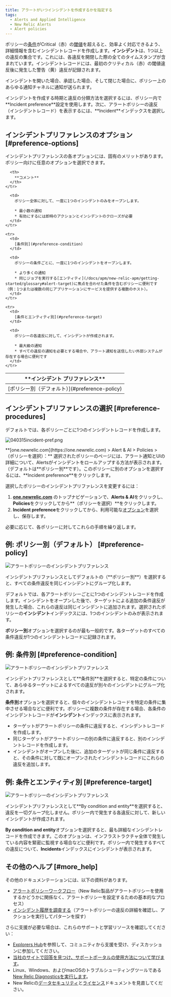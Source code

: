 ```yaml
---
title: アラートがいつインシデントを作成するかを指定する
tags:
  - Alerts and Applied Intelligence
  - New Relic Alerts
  - Alert policies
---
```


ポリシーの[条件](/docs/alerts/new-relic-alerts-beta/configuring-alert-policies/define-alert-conditions)がCritical（赤）の[閾値](/docs/alerts/new-relic-alerts-beta/configuring-alert-policies/define-thresholds-trigger-alert)を超えると、効率よく対応できるよう、詳細情報を含むインシデントレコードを作成します。**インシデント**は、1つ以上の違反の集合です。これには、各違反を開閉した際の全てのタイムスタンプが含まれています。インシデントレコードには、最初のクリティカル（赤）の閾値違反後に発生した警告（黄）違反が記録されます。

インシデントを開いた場合、承認した場合、そして閉じた場合に、ポリシー上のあらゆる通知チャネルに通知が送られます。

<Callout variant="tip">
  インシデントを作成する時期と違反の分類方法を選択するには、ポリシー内で**Incident preference**設定を使用します。次に、アラートポリシーの違反（インシデントレコード）を表示するには、**Incident**インデックスを選択します。
</Callout>

## インシデントプリファレンスのオプション [#preference-options]

インシデントプリファレンスの各オプションには、固有のメリットがあります。ポリシー向けに任意のオプションを選択できます。

<table>
  <thead>
    <tr>
      <th width={200}>
        **インシデント  
        プリファレンス**
      </th>

      <th>
        **コメント**
      </th>
    </tr>
  </thead>

  <tbody>
    <tr>
      <td>
        [ポリシー別（デフォルト）](#preference-policy)
      </td>

      <td>
        ポリシー全体に対して、一度に1つのインシデントのみをオープンします。

        * 最小数の通知
        * 有効にするには即時のアクションとインシデントのクローズが必要
      </td>
    </tr>

    <tr>
      <td>
        [条件別](#preference-condition)
      </td>

      <td>
        ポリシーの条件ごとに、一度に1つのインシデントをオープンします。

        * より多くの通知
        * 同じジョブを実行する[エンティティ](/docs/apm/new-relic-apm/getting-started/glossary#alert-target)に焦点を合わせた条件を含むポリシーに便利です（例：1つまたは複数の同じアプリケーションにサービスを提供する複数のホスト）。
      </td>
    </tr>

    <tr>
      <td>
        [条件とエンティティ別](#preference-target)
      </td>

      <td>
        ポリシーの各違反に対して、インシデントが作成されます。

        * 最大級の通知
        * すべての違反の通知を必要とする場合や、アラート通知を送信したい外部システムが存在する場合に便利です
      </td>
    </tr>
  </tbody>
</table>

## インシデントプリファレンスの選択 [#preference-procedures]

デフォルトでは、各ポリシーごとに1つのインシデントレコードを作成します。

![040315incident-pref.png](./images/040315incident-pref_0.png "040315incident-pref.png")

<figcaption>
  **[one.newrelic.com](https://one.newrelic.com) > Alert & AI > Policies > （ポリシーを選択）：** 選択されたポリシーのページには、アラート通知とUIの詳細について、Alertsがインシデントをロールアップする方法が表示されます。（デフォルトは**ポリシー別**です）。このポリシーに別のオプションを選択するには、**Incident preference**をクリックします。
</figcaption>

選択したポリシーのインシデントプリファレンスを変更するには：

1. **[one.newrelic.com](https://one.newrelic.com/ "新しいウィンドウにリンクが開きます。")** のトップナビゲーションで、**Alerts & AI**をクリックし、**Policies**をクリックしてから**（ポリシーを選択）**をクリックします。
2. **Incident preference**をクリックしてから、利用可能な[オプション](#preference-options)を選択し、保存します。

必要に応じて、各ポリシーに対してこれらの手順を繰り返します。

## 例: ポリシー別（デフォルト） [#preference-policy]

![アラートポリシーのインシデントプリファレンス](/_onelink_/newrelic/projects/docs/enus2jajp/images/sites/default/files/styles/inline_660px/public/thumbnails/image/example-policy-incident.png?itok=Y57Ez00k "アラートポリシーのインシデントプリファレンス")

<figcaption>
  インシデントプリファレンスとしてデフォルトの（**ポリシー別**）を選択すると、すべての条件違反を同じインシデントにグループ化します。
</figcaption>

デフォルトでは、各アラートポリシーごとに1つのインシデントレコードを作成します。インシデントをオープンした後で、ターゲットによる追加の条件違反が発生した場合、これらの違反は同じインシデントに追加されます。選択されたポリシーの**インシデント**インデックスには、1つのインシデントのみが表示されます。

**ポリシー別**オプションを選択するのが最も一般的です。各ターゲットのすべての条件違反が1つのインシデントレコードに記録されます。

## 例: 条件別 [#preference-condition]

![アラートポリシーのインシデントプリファレンス](/_onelink_/newrelic/projects/docs/enus2jajp/images/sites/default/files/styles/inline_660px/public/thumbnails/image/example-condition-incident.png?itok=mFrakDrK "アラートポリシーのインシデントプリファレンス")

<figcaption>
  インシデントプリファレンスとして**条件別**を選択すると、特定の条件について、あらゆるターゲットによるすべての違反が別々のインシデントにグループ化されます。
</figcaption>

**条件別**オプションを選択すると、個々のインシデントレコードを特定の条件に集中させる場合などに便利です。ポリシーに複数の条件が存在する場合、各条件のインシデントレコードが**インシデント**インデックスに表示されます。

* ターゲットがアラートポリシーの条件に違反すると、インシデントレコードを作成します。
* 同じターゲットがアラートポリシーの別の条件に違反すると、別のインシデントレコードを作成します。
* インシデントがオープンした後に、追加のターゲットが同じ条件に違反すると、その条件に対して既にオープンされたインシデントレコードにこれらの違反を追加します。

## 例: 条件とエンティティ別 [#preference-target]

![アラートポリシーのインシデントプリファレンス](/_onelink_/newrelic/projects/docs/enus2jajp/images/sites/default/files/styles/inline_660px/public/thumbnails/image/example-target-incident.png?itok=Y2GlUUKM "アラートポリシーのインシデントプリファレンス")

<figcaption>
  インシデントプリファレンスとして**By condition and entity**を選択すると、違反を一切グループ化しません。ポリシー内で発生する各違反に対して、新しいインシデントが作成されます。
</figcaption>

**By condition and entity**オプションを選択すると、最も詳細なインシデントレコードを作成できます。このオプションは、インフラストラクチャ全体で発生している内容を緊密に監視する場合などに便利です。ポリシー内で発生するすべての違反について、**Incidents**インデックスにインシデントが表示されます。

## その他のヘルプ [#more_help]

その他のドキュメンテーションには、以下の資料があります。

* [アラートポリシーワークフロー](/docs/alerts/new-relic-alerts-beta/configuring-alert-policies/alert-policy-workflow)（New Relic製品がアラートポリシーを使用するかどうかに関係なく、アラートポリシーを設定するための基本的なプロセス）
* [インシデント履歴を調査する](/docs/alerts/new-relic-alerts-beta/reviewing-alert-incidents/explore-incident-history)（アラートポリシーの違反の詳細を確認し、アクションを実行してパターンを探す）

さらに支援が必要な場合は、これらのサポートと学習リソースを確認してください：

* [Explorers Hub](https://discuss.newrelic.com/)を参照して、コミュニティから支援を受け、ディスカッションに参加してください。
* [当社のサイトで回答を見つけ、サポートポータルの使用方法について学びます](/docs/using-new-relic/welcome-new-relic/get-started/find-help-use-support-portal)。
* Linux、Windows、およびmacOSのトラブルシューティングツールである[New Relic Diagnosticsを実行します](/docs/using-new-relic/cross-product-functions/troubleshooting/new-relic-diagnostics)。
* New Relicの[データセキュリティ](/docs/security)と[ライセンス](/docs/licenses)ドキュメントを見直してください。
